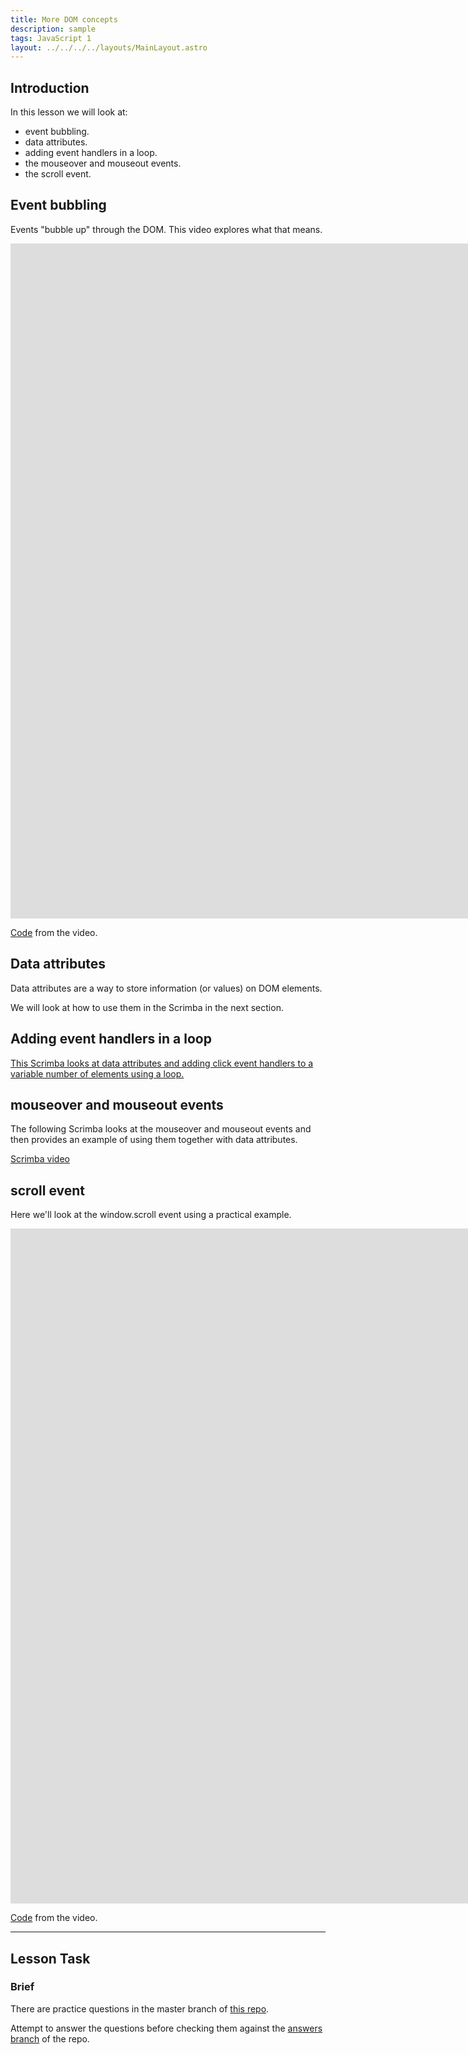 ```yaml
---
title: More DOM concepts
description: sample
tags: JavaScript 1
layout: ../../../../layouts/MainLayout.astro
---
```


## Introduction

In this lesson we will look at:

- event bubbling.
- data attributes.
- adding event handlers in a loop.
- the mouseover and mouseout events.
- the scroll event.

## Event bubbling

Events "bubble up" through the DOM. This video explores what that means.

<iframe
  src="https://player.vimeo.com/video/448069050?h=4068416ad2&amp;badge=0&amp;autopause=0&amp;player_id=0&amp;app_id=58479"
  width="2560"
  height="1080"
  frameborder="0"
  allow="autoplay; fullscreen; picture-in-picture"
  allowfullscreen
  title="Event bubbling"
></iframe>

[Code](https://github.com/NoroffFEU/event-bubbling) from the video.

## Data attributes

Data attributes are a way to store information (or values) on DOM elements.

We will look at how to use them in the Scrimba in the next section.

## Adding event handlers in a loop

[This Scrimba looks at data attributes and adding click event handlers to a variable number of elements using a loop.](https://scrimba.com/scrim/c36wvqh8)

## mouseover and mouseout events

The following Scrimba looks at the mouseover and mouseout events and then provides an example of using them together with data attributes.

[Scrimba video](https://scrimba.com/c/cyw3zwu4)

## scroll event

Here we'll look at the window.scroll event using a practical example.

<iframe
  src="https://player.vimeo.com/video/448306814?h=50c2df1c8b&amp;badge=0&amp;autopause=0&amp;player_id=0&amp;app_id=58479"
  width="2560"
  height="1080"
  frameborder="0"
  allow="autoplay; fullscreen; picture-in-picture"
  allowfullscreen
  title="Scroll event"
></iframe>

[Code](https://github.com/NoroffFEU/scroll-event) from the video.

---

## Lesson Task

### Brief

There are practice questions in the master branch of [this repo](https://github.com/NoroffFEU/lesson-task-js1-module2-lesson4).

Attempt to answer the questions before checking them against the [answers branch](https://github.com/NoroffFEU/lesson-task-js1-module2-lesson4/tree/answers) of the repo.

